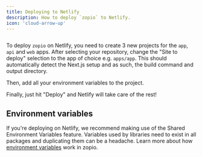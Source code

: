 ```yaml
---
title: Deploying to Netlify
description: How to deploy `zopio` to Netlify.
icon: 'cloud-arrow-up'
---
```


<Frame>
  <img src="/images/deployment/netlify.png" alt="" />
</Frame>

To deploy `zopio` on Netlify, you need to create 3 new projects for the `app`, `api` and `web` apps. After selecting your repository, change the "Site to deploy" selection to the app of choice e.g. `apps/app`. This should automatically detect the Next.js setup and as such, the build command and output directory.

Then, add all your environment variables to the project.

Finally, just hit "Deploy" and Netlify will take care of the rest!

## Environment variables

If you're deploying on Netlify, we recommend making use of the Shared Environment Variables feature. Variables used by libraries need to exist in all packages and duplicating them can be a headache. Learn more about how [environment variables](/env) work in zopio.
